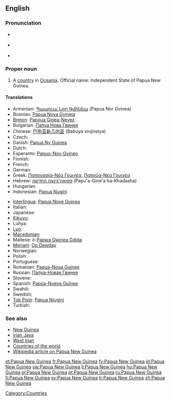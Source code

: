 {{wikipedia}}
==English==

===Pronunciation===
* {{a|UK}} {{IPA|/ˈpæ.puː.ə ˌnjuː ˈgɪ.ni/|/ˈpæ.pjuː.ə ˌnjuː ˈgɪ.ni/}}
* {{a|US}} {{IPA|/ˈpæ.pu.ə ˌnu ˈgɪ.ni/}}
* {{audio|en-us-Papua New Guinea.ogg|Audio (US)}}

===Proper noun===
{{en-proper noun|sg=[[Papua]] [[New Guinea]]}}

# A [[country]] in [[Oceania]]. Official name: Independent State of Papua New Guinea.

====Translations====
{{trans-top|country in Oceania}}
* Armenian: [[Պապուա Նոր Գվինեա]] (Papua Nor Gvinea)
* Bosnian: [[Papua Nova Gvineja]] {{f}}
* [[Breton]]: [[Papoua Ginea-Nevez]]
* Bulgarian: [[Папуа Нова Гвинея]]
* Chinese: [[巴布亚新几内亚]] (Babuya xinjineiya)
* Czech: {{t-|cs|Papua-Nová Guinea|f}}
* Danish: [[Papua Ny Guinea]]
* Dutch: {{t+|nl|Papoea-Nieuw-Guinea}}
* Esperanto: [[Papuo-Nov-Gvineo]]
* Finnish: {{t+|fi|Papua-Uusi-Guinea}}
* French: {{t+|fr|Papouasie-Nouvelle-Guinée|f}}
* German: {{t+|de|Papua-Neuguinea}}
* Greek: [[Παπουασία-Νέα Γουινέα]], [[Παπούα-Νέα Γουινέα]]
* Hebrew: [[פפואה־גינאה החדשה]] (Papu'a-Gine'a ha-Khadasha)
* Hungarian: {{t+|hu|Pápua Új-Guinea}}
* Indonesian: [[Papua Nugini]]
{{trans-mid}}
* [[Interlingua]]: [[Papua Nove Guinea]]
* Italian: {{t+|it|Papua Nuova Guinea}}
* Japanese: {{t-|ja|パプアニューギニア|tr=Papua nyūginia|sc=Jpan}}
* [[Kikuyu]]: {{tø|ki|Papua}}
* Luhya: {{tø|luy|Papua}}
* [[Luo]]: {{tø|luo|Papua}}
* [[Macedonian]]: {{t|mk|Папуа Нова Гвинеја|f|tr=Papúa Nóva Gvinéja|sc=Cyrl|xs=Macedonian}}
* Maltese: il-[[Papwa Gwinea Ġdida]]
* [[Meriam]]: [[Op Dewday]]
* Norwegian: {{t-|no|Papua Ny-Guinea}}
* Polish: {{t+|pl|Papua-Nowa Gwinea}}
* Portuguese: {{t+|pt|Papua-Nova Guiné}}
* Romanian: [[Papua-Noua Guinee]] {{f}}
* Russian: [[Папуа-Новая Гвинея]]
* Slovene: {{t+|sl|Papua Nova Gvineja|f}}
* Spanish: [[Papúa-Nueva Guinea]]
* Swahili: {{t|sw|Papua}}
* Swedish: {{t+|sv|Papua Nya Guinea}}
* [[Tok Pisin]]: [[Papua Niugini]]
* Turkish: {{t+|tr|Papua Yeni Gine}}
{{trans-bottom}}

===See also===
* [[New Guinea]]
* [[Irian Jaya]]
* [[West Irian]]
* [[Appendix:Countries of the world|Countries of the world]]
* [[w:Papua New Guinea|Wikipedia article on Papua New Guinea]]

[[Category:Countries]]

[[et:Papua New Guinea]]
[[fr:Papua New Guinea]]
[[fy:Papua New Guinea]]
[[id:Papua New Guinea]]
[[sw:Papua New Guinea]]
[[li:Papua New Guinea]]
[[hu:Papua New Guinea]]
[[pl:Papua New Guinea]]
[[pt:Papua New Guinea]]
[[ru:Papua New Guinea]]
[[fi:Papua New Guinea]]
[[sv:Papua New Guinea]]
[[tr:Papua New Guinea]]
[[zh:Papua New Guinea]]
